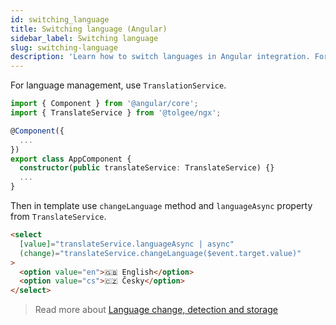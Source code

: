 ```yaml
---
id: switching_language
title: Switching language (Angular)
sidebar_label: Switching language
slug: switching-language
description: 'Learn how to switch languages in Angular integration. For language management, use TranslationService. Then in template, use methods setLang and getCurrentLang'
---
```


For language management, use `TranslationService`.

```ts title="language.component.ts"
import { Component } from '@angular/core';
import { TranslateService } from '@tolgee/ngx';

@Component({
  ...
})
export class AppComponent {
  constructor(public translateService: TranslateService) {}
  ...
}
```

Then in template use `changeLanguage` method and `languageAsync` property from `TranslateService`.

```html title="language.component.html"
<select
  [value]="translateService.languageAsync | async"
  (change)="translateService.changeLanguage($event.target.value)"
>
  <option value="en">🇬🇧 English</option>
  <option value="cs">🇨🇿 Česky</option>
</select>
```

> Read more about [Language change, detection and storage](/language.mdx)